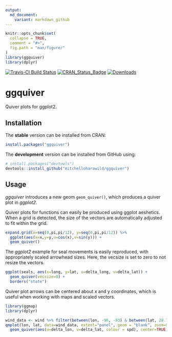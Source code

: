 ```yaml
---
output:
  md_document:
    variant: markdown_github
---
```


<!-- README.md is generated from README.Rmd. Please edit that file -->

```r
knitr::opts_chunk$set(
  collapse = TRUE,
  comment = "#>",
  fig.path = "man/figure/"
)
library(ggquiver)
library(dplyr)
```

[![Travis-CI Build Status](https://travis-ci.org/mitchelloharawild/ggquiver.svg?branch=master)](https://travis-ci.org/mitchelloharawild/ggquiver)
[![CRAN_Status_Badge](http://www.r-pkg.org/badges/version/ggquiver)](https://cran.r-project.org/package=ggquiver)
[![Downloads](http://cranlogs.r-pkg.org/badges/ggquiver?color=brightgreen)](https://cran.r-project.org/package=ggquiver)

# ggquiver

Quiver plots for ggplot2.

## Installation

The **stable** version can be installed from CRAN:

```r
install.packages("ggquiver")
```

The **development** version can be installed from GitHub using:

```r
# install.packages("devtools")
devtools::install_github("mitchelloharawild/ggquiver")
```

## Usage

*ggquiver* introduces a new geom `geom_quiver()`, which produces a quiver plot in *ggplot2*.

Quiver plots for functions can easily be produced using ggplot aeshetics. When a grid is detected, the size of the vectors are automatically adjusted to fit within the grid.

```r
expand.grid(x=seq(0,pi,pi/12), y=seq(0,pi,pi/12)) %>%
  ggplot(aes(x=x,y=y,u=cos(x),v=sin(y))) +
  geom_quiver()
```

The *ggplot2* example for seal movements is easily reproduced, with appropriately scaled arrowhead sizes. Here, the vecsize is set to zero to not resize the vectors.

```r
ggplot(seals, aes(x=long, y=lat, u=delta_long, v=delta_lat)) + 
  geom_quiver(vecsize=0) + 
  borders("state")
```

Quiver plot arrows can be centered about x and y coordinates, which is useful when working with maps and scaled vectors.

```r
library(ggmap)
library(dplyr)

wind_data <- wind %>% filter(between(lon, -96, -93) & between(lat, 28.7, 30))
qmplot(lon, lat, data=wind_data, extent="panel", geom = "blank", zoom=8, maptype = "toner-lite") + 
  geom_quiver(aes(u=delta_lon, v=delta_lat, colour = spd), center=TRUE)
```


